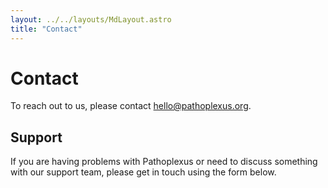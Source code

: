 ```yaml
---
layout: ../../layouts/MdLayout.astro
title: "Contact"
---
```


# Contact

To reach out to us, please contact <a href="mailto:hello@pathoplexus.org">hello@pathoplexus.org</a>.

## Support

If you are having problems with Pathoplexus or need to discuss something with our support team, please get in touch using the form below.
<br /> <br />
<script src="https://desk.zoho.eu/portal/api/feedbackwidget/167952000000219216?orgId=20097676067&displayType=embeded"></script>
<div id="zsfeedbackwidgetdiv"></div>
